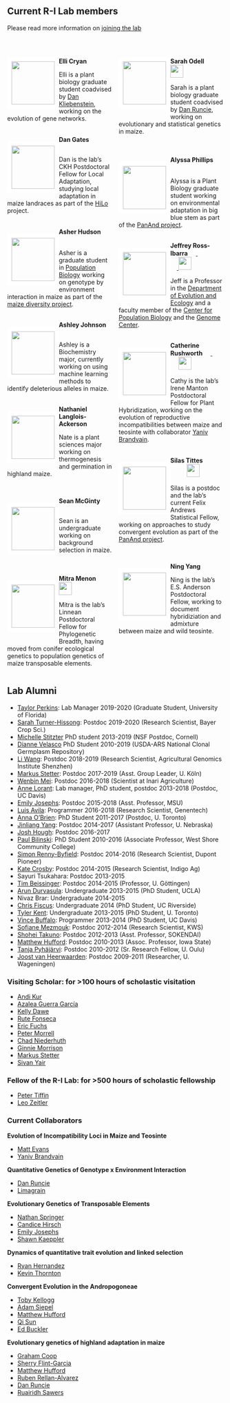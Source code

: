 <script>
  (function(i,s,o,g,r,a,m){i['GoogleAnalyticsObject']=r;i[r]=i[r]||function(){
  (i[r].q=i[r].q||[]).push(arguments)},i[r].l=1*new Date();a=s.createElement(o),
  m=s.getElementsByTagName(o)[0];a.async=1;a.src=g;m.parentNode.insertBefore(a,m)
  })(window,document,'script','https://www.google-analytics.com/analytics.js','ga');

  ga('create', 'UA-5300959-3', 'auto');
  ga('send', 'pageview');

</script>

<style>
  .col2 {
    columns: 2 200px;         /* number of columns and width in pixels*/
    -webkit-column: 2 200px; /* chrome, safari */
    -moz-columns: 2 200px;    /* firefox */
  }
  .col3 {
    columns: 3 100px;
    -webkit-columns: 3 100px;
    -moz-columns: 3 100px;
  }
</style>

<style>
.forceBreak { -webkit-column-break-after: always; break-after: column; }
</style>

## Current R-I Lab members
Please read more information on [joining the lab](prosp.html)
<!-- break -->
<p><br> <!-- break --></p>
<div class="col2">



<!-- break -->

<!-- break -->

<div style="float: left">  
<img src="images/cryan.jpeg" style="border:10px solid white" width="100px;"></a>
</div> 

**Elli Cryan** 
<a href="https://www.linkedin.com/in/elli-cryan-a150ba121/"><img src="images/lin.png" style="width: 15px;"></a>
<a href="https://twitter.com/https://twitter.com/cryan4plants"><img src="images/Twitter_logo_blue.png" style="width: 15px;"></a>

Elli is a plant biology graduate student coadvised by [Dan Kliebenstein](https://psfaculty.plantsciences.ucdavis.edu/kliebenstein/), working on the evolution of gene networks.  
<!-- break -->
<br>
<!-- break -->

<div style="float: left">  
<img src="images/gates.jpg" style="border:10px solid white" width="100px"></a>
</div>  
**Dan Gates** 
<a href="https://danjgates.wordpress.com"><img src="images/Home_icon_black.png" style="width: 15px;"></a>
<a href="https://twitter.com/dangates_j"><img src="images/Twitter_logo_blue.png" style="width: 15px;"></a
<a href="https://github.com/danjgates"><img src="images/GitHub-Mark-32px.png" style="width:15px;"></a>
<a href="https://orcid.org/0000-0001-8433-833X"><img src="images/orcid.png" style="width: 15px;"></a>

Dan is the lab's CKH Postdoctoral Fellow for Local Adaptation, studying local adaptation in maize landraces as part of the [HiLo](http://highlandadaptation.org) project.  
<!-- break -->
<br>
<!-- break -->


<div style="float: left">
<img src="images/asher.jpg" style="border:10px solid white" width="100px"></a>
</div>
**Asher Hudson** 
<a href="https://aihudson.github.io"><img src="images/Home_icon_black.png" style="width: 15px;"></a>
<a href="https://twitter.com/AsherHudson/"><img src="images/Twitter_logo_blue.png" style="width: 15px;"></a>
<a href="https://github.com/aihudson"><img src="images/GitHub-Mark-32px.png" style="width:15px;"></a>

Asher is a graduate student in [Population Biology](http://www-eve.ucdavis.edu/eve/pbg/) working on genotype by environment interaction in maize as part of the [maize diversity project](http://www.panzea.org).  
<!-- break -->
<br>
<!-- break -->

<div style="float: left">
<img src="images/ajohnson.jpg" style="border:10px solid white" width="100px"></a>
</div>
**Ashley Johnson** 
<a href="https://twitter.com/ashesandpeaches"><img src="images/Twitter_logo_blue.png" style="width: 15px;"></a>

Ashley is a Biochemistry major, currently working on using machine learning methods to identify deleterious alleles in maize.  
<!-- break -->
<br>
<!-- break -->

<div style="float: left">
<img src="images/langlois.jpg" style="border:10px solid white" width="100px"></a>
</div>
**Nathaniel Langlois-Ackerson**

Nate is a plant sciences major working on thermogenesis and germination in highland maize.

<!-- break -->
<br>
<!-- break -->

<div style="float: left">
<img src="images/sean.jpg" style="border:10px solid white" width="100px;"></a>
</div>

**Sean McGinty**
<a href="https://github.com/Sean-McGinty/"><img src="images/GitHub-Mark-32px.png" style="width:15px;"></a>
<a href="https://www.linkedin.com/in/sean-mcginty-418ba014a/"><img src="images/lin.png" style="width: 15px;"></a>

Sean is an undergraduate working on background selection in maize.
<!-- break -->
<br><br><br>
<!-- break -->


<div style="float: left">
<img src="images/MeWthCone.jpg" style="border:10px solid white" width="100px"></a>
</div>
**Mitra Menon**
<a href="https://github.com/mitramenon"><img src="images/GitHub-Mark-32px.png" style="width:15px;"></a>
<a href="https://orcid.org/0000-0003-2263-9764"><img src="images/orcid.png" style="width: 15px;"></a>
<a href="https://scholar.google.com/citations?user=GkKUq18AAAAJ&hl=en"><img src="images/scholar.png" style="width: 30px;"></a>  

Mitra is the lab's Linnean Postdoctoral Fellow for Phylogenetic Breadth, having moved from conifer ecological genetics to population genetics of maize transposable elements.

<!-- break --> 
<p class="forceBreak"></p>
<!-- break --> 

<div style="float: left">
<img src="images/odell.jpg" style="border:10px solid white" width="100px"></a>
</div>
**Sarah Odell** 
<a href="https://twitter.com/sg_odell"><img src="images/Twitter_logo_blue.png" style="width: 15px;"></a>
<a href="https://orcid.org/0000-0002-0316-7506"><img src="images/orcid.png" style="width: 15px;"></a>
<a href="https://scholar.google.com/citations?user=uQ7Z4PAAAAAJ&hl=en&oi=ao"><img src="images/scholar.png" style="width: 30px;"></a>

Sarah is a plant biology graduate student coadvised by [Dan Runcie](http://runcielab.ucdavis.edu), working on evolutionary and statistical genetics in maize.  
<br>
<!-- break -->
<br>
<!-- break -->

<div style="float: left">
<img src="images/alyssa.jpg" style="border:10px solid white" width="100px"></a>
</div>

**Alyssa Phillips** 
<a href="https://twitter.com/Plant_Phillips"><img src="images/Twitter_logo_blue.png" style="width: 15px;"></a>
<a href="http://github.com/phillipsar2"><img src="images/GitHub-Mark-32px.png" style="width:15px;"></a>
<a href="https://orcid.org/0000-0001-8050-3051"><img src="images/orcid.png" style="width: 15px;"></a>

Alyssa is a Plant Biology graduate student working on environmental adaptation in big blue stem as part of the [PanAnd project](https://panandropogoneae.com).  
<!-- break -->
<br>
<!-- break -->

<div style="float: left">
<img src="images/jri_new.jpg" style="border:10px solid white" width="100px"></a>
</div>
**Jeffrey Ross-Ibarra** 
<a href="https://rilab.org"><img src="images/Home_icon_black.png" style="width: 15px;">
</a> <a href="https://twitter.com/jrossibarra"><img src="images/Twitter_logo_blue.png" style="width: 15px;"></a>
<a href="http://github.com/rossibarra"><img src="images/GitHub-Mark-32px.png" style="width:15px;"></a>
<a href="https://orcid.org/0000-0003-1656-4954"><img src="images/orcid.png" style="width: 15px;"></a>
<a href="https://github.com/rossibarra/CV"><img src="images/txt.png" style="width: 15px;">
<a href="http://scholar.google.com/citations?user=5SzRq1oAAAAJ"><img src="images/scholar.png" style="width: 30px;"></a>

Jeff is a Professor in the [Department of Evolution and Ecology](http://eve.ucdavis.edu) and a faculty member of the [Center for Population Biology](http://cpb.ucdavis.edu) and the [Genome Center](ttp://www.genomecenter.ucdavis.edu).   
<!-- break -->
<br>
<!-- break -->

<div style="float: left">
<img src="images/rushworth.jpeg" style="border:10px solid white" width="100px"></a>
</div>

**Catherine Rushworth** 
<a href="https://cathyrushworth.weebly.com"><img src="images/Home_icon_black.png" style="width: 15px;">
<a href="https://twitter.com/Dr_Crushworth"><img src="images/Twitter_logo_blue.png" style="width: 15px;"></a>
<a href="https://orcid.org/0000-0003-0715-1234"><img src="images/orcid.png" style="width: 15px;"></a>
<a href="https://scholar.google.com/citations?hl=en&user=L9MNZEQAAAAJ"><img src="images/scholar.png" style="width: 30px;"></a>

Cathy is the lab's Irene Manton Postdoctoral Fellow for Plant Hybridization, working on the evolution of reproductive incompatibilities between maize and teosinte with collaborator [Yaniv Brandvain](https://brandvainlab.wordpress.com).  
<!-- break -->
<br>
<!-- break -->


<div style="float: left">
<img src="https://www.colorado.edu/lab/emery/sites/default/files/styles/small/public/people/tittes_headshot_5x5.jpg?itok=oRD9YJ4r" style="border:10px solid white" width="100px"></a>
</div>
**Silas Tittes**
<a href="https://www.linkedin.com/in/silas-tittes-4b41106b/"><img src="images/lin.png" style="width: 15px;"></a>
<a href="https://twitter.com/silastittes"><img src="images/Twitter_logo_blue.png" style="width: 15px;"></a>
<a href="https://github.com/silastittes"><img src="images/GitHub-Mark-32px.png" style="width:15px;"></a>
<a href="https://orcid.org/0000-0003-4697-7434"><img src="images/orcid.png" style="width: 15px;"></a>
<a href="https://scholar.google.com/citations?user=LxGAurUAAAAJ&hl=en"><img src="images/scholar.png" style="width: 30px;"></a>  

Silas is a postdoc and the lab's current Felix Andrews Statistical Fellow, working on approaches to study convergent evolution as part of the [PanAnd project](https://panandropogoneae.com).

<!-- break -->
<br>
<!-- break -->

<div style="float: left">
<img src="images/ningyang.JPG" style="border:10px solid white" width="100px"></a>
</div>
**Ning Yang** 
<a href="https://twitter.com/NingYang9"><img src="images/Twitter_logo_blue.png" style="width: 15px;"></a>
<a href="https://orcid.org/0000-0002-6354-3534"><img src="images/orcid.png" style="width: 15px;"></a>

Ning is the lab's E.S. Anderson Postdoctoral Fellow, working to document hybridiziation and admixture between maize and wild teosinte.  
<!-- break -->
<br>
<!-- break -->

</div>

## Lab Alumni

* [Taylor Perkins](https://orcid.org/0000-0002-1076-0527): Lab Manager 2019-2020 (Graduate Student, University of Florida)
* [Sarah Turner-Hissong](https://mishaploid.github.io): Postdoc 2019-2020 (Research Scientist, Bayer Crop Sci.)
* [Michelle Stitzter](http://mcstitzer.github.io) PhD student 2013-2019 (NSF Postdoc, Cornell)
* [Dianne Velasco](https://scholar.google.com/citations?user=h2_YtiYAAAAJ&hl=en) PhD Student 2010-2019 (USDA-ARS National Clonal Germplasm Repository)
* [Li Wang](https://scholar.google.com/citations?user=yGEvdz0AAAAJ&hl=en): Postdoc 2018-2019 (Research Scientist, Agricultural Genomics Institute Shenzhen)
* [Markus Stetter](https://www.cropevolution.org): Postdoc 2017-2019 (Asst. Group Leader, U. Köln)
* [Wenbin Mei](https://scholar.google.com/citations?user=LR1KOxwAAAAJ&hl=en): Postdoc 2016-2018 (Scientist at Inari Agriculture)
* [Anne Lorant](https://scholar.google.com/citations?user=mnHb3lYAAAAJ&hl=en): Lab manager, PhD student, postdoc 2013-2018 (Postdoc, UC Davis)
* [Emily Josephs](https://josephslab.github.io): Postdoc 2015-2018 (Asst. Professor, MSU)
* [Luis Avila](https://lmavila.github.io): Programmer 2016-2018 (Research Scientist, Genentech)
* [Anna O'Brien](https://annamobrien.wordpress.com): PhD Student 2011-2017 (Postdoc, U. Toronto)
* [Jinliang Yang](http://jyanglab.com): Postdoc 2014-2017 (Assistant Professor, U. Nebraska)
* [Josh Hough](https://scholar.google.fr/citations?user=FmClXYIAAAAJ&hl=en): Postdoc 2016-2017 
* [Paul Bilinski](https://scholar.google.com/citations?user=c03DwHkAAAAJ&hl=en): PhD Student 2010-2016 (Associate Professor, West Shore Community College)
* [Simon Renny-Byfield](https://scholar.google.com/citations?hl=en&user=uZTFIaAAAAAJ): Postdoc 2014-2016 (Research Scientist, Dupont Pioneer)
* [Kate Crosby](https://github.com/kate-crosby): Postdoc 2014-2015 (Research Scientist, Indigo Ag)
* Sayuri Tsukahara: Postdoc 2013-2015
* [Tim Beissinger](https://www.uni-goettingen.de/en/599788.html): Postdoc 2014-2015 (Professor, U. Göttingen)
* [Arun Durvasula](https://arundurvasula.wordpress.com): Undergraduate 2013-2015 (PhD Student, UCLA)
* Nivaz Brar: Undergraduate 2014-2015
* [Chris Fiscus](https://cjfiscus.github.io/): Undergraduate 2014 (PhD Student, UC Riverside)
* [Tyler Kent](https://github.com/tvkent): Undergraduate 2013-2015 (PhD Student, U. Toronto)
* [Vince Buffalo](http://www.vincebuffalo.com): Programmer 2013-2014  (PhD Student, UC Davis)
* [Sofiane Mezmouk](http://www.linkedin.com/pub/sofiane-mezmouk/6b/a35/a34): Postdoc 2012-2014 (Research Scientist, KWS)
* [Shohei Takuno](https://sites.google.com/site/shoheitakuno/): Postdoc 2012-2013 (Asst. Professor, SOKENDAI)
* [Matthew Hufford](http://www.public.iastate.edu/~mhufford/HuffordLab/home.html): Postdoc 2010-2013 (Assoc. Professor, Iowa State)
* [Tanja Pyhäjärvi](https://wiki.oulu.fi/pages/viewpage.action?pageId=13382392): Postdoc 2010-2012 (Sr. Research Fellow, U. Oulu)
* [Joost van Heerwaarden](http://www.wageningenur.nl/en/Persons/dr.ir.-J-Joost-van-Heerwaarden.htm): Postdoc 2009-2011 (Researcher, U. Wageningen)


### Visiting Scholar: for >100 hours of scholastic visitation

* [Andi Kur](https://www.instagram.com/andi_kur_art/?hl=en)
* [Azalea Guerra García](http://www.fciencias.unam.mx/directorio/57770)
* [Kelly Dawe](http://www.dawelab.org)  
* [Rute Fonseca](http://rutefonseca.wix.com/bioinformatics)
* [Eric Fuchs](https://sites.google.com/site/ejfuchs/) 
* [Peter Morrell](http://faculty.agronomy.cfans.umn.edu/pmorrell/)
* [Chad Niederhuth](http://niederhuthlab.com)
* [Ginnie Morrison](http://www.panzea.org/#!ginnie-morrison/c1lov)
* [Markus Stetter](http://mstetter.github.io)
* [Sivan Yair](https://scholar.google.com/citations?user=Ru46Ih4AAAAJ&hl=en)

### Fellow of the R-I Lab: for >500 hours of scholastic fellowship

* [Peter Tiffin](http://www.cbs.umn.edu/lab/tiffin)
* [Leo Zeitler](https://www.researchgate.net/profile/Leo_Zeitler)

### Current Collaborators

**Evolution of Incompatibility Loci in Maize and Teosinte**  

* [Matt Evans](https://carnegiescience.edu/scientist/matthew-evans)  
* [Yaniv Brandvain](https://brandvainlab.wordpress.com)  

**Quantitative Genetics of Genotype x Environment Interaction**  

* [Dan Runcie](http://runcielab.ucdavis.edu/)  
* [Limagrain](https://www.limagrain.com/?lang=en)  

**Evolutionary Genetics of Transposable Elements**  

* [Nathan Springer](https://cbs.umn.edu/springer-lab/home)
* [Candice Hirsch](http://hirschlab.cfans.umn.edu)
* [Emily Josephs](https://josephslab.github.io)
* [Shawn Kaeppler](https://agronomy.wisc.edu/shawn-kaeppler/)

**Dynamics of quantitative trait evolution and linked selection**  

* [Ryan Hernandez](http://hernandezlab.ucsf.edu)  
* [Kevin Thornton](http://www.molpopgen.org)  

**Convergent Evolution in the Andropogoneae**  

* [Toby Kellogg](http://kellogglab.weebly.com)  
* [Adam Siepel](http://compgen.cshl.edu/~acs/)  
* [Matthew Hufford](http://www.public.iastate.edu/~mhufford/HuffordLab/home.html)
* [Qi Sun](http://vivo.cornell.edu/display/individual24418)  
* [Ed Buckler](http://www.maizegenetics.net)

**Evolutionary genetics of highland adaptation in maize**

* [Graham Coop](https://gcbias.org)
* [Sherry Flint-Garcia](http://web.missouri.edu/~flint-garcias/)
* [Matthew Hufford](http://www.public.iastate.edu/~mhufford/HuffordLab/home.html)
* [Ruben Rellan-Alvarez](http://www.rrlab.org)
* [Dan Runcie](http://runcielab.ucdavis.edu/)
* [Ruairidh Sawers](http://www.langebio.cinvestav.mx/?pag=165)

